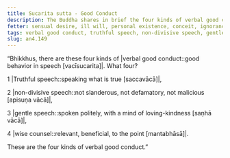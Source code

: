 ```yaml
---
title: Sucarita sutta - Good Conduct
description: The Buddha shares in brief the four kinds of verbal good conduct - 1) truthful speech, 2) non-divisive speech, 3) gentle speech, and 4) wise counsel.
fetter: sensual desire, ill will, personal existence, conceit, ignorance
tags: verbal good conduct, truthful speech, non-divisive speech, gentle speech, wise counsel, speech, communication, an, an4
slug: an4.149
---
```


“Bhikkhus, there are these four kinds of |verbal good conduct::good behavior in speech [vacīsucarita]|. What four?

1 |Truthful speech::speaking what is true [saccavācā]|,

2 |non-divisive speech::not slanderous, not defamatory, not malicious [apisuṇa vācā]|,

3 |gentle speech::spoken politely, with a mind of loving-kindness [saṇhā vācā]|,

4 |wise counsel::relevant, beneficial, to the point [mantabhāsā]|.

These are the four kinds of verbal good conduct.”